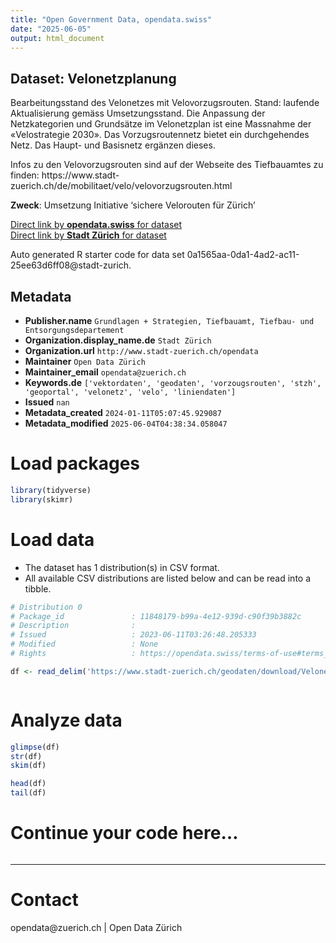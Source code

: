 ```yaml
---
title: "Open Government Data, opendata.swiss"
date: "2025-06-05"
output: html_document
---
```


## Dataset: Velonetzplanung

Bearbeitungsstand des Velonetzes mit Velovorzugsrouten. Stand: laufende Aktualisierung gemäss Umsetzungsstand.
Die Anpassung der Netzkategorien und Grundsätze im Velonetzplan ist eine Massnahme der «Velostrategie 2030». Das Vorzugsroutennetz bietet ein durchgehendes Netz. Das Haupt- und Basisnetz ergänzen dieses.

Infos zu den Velovorzugsrouten sind auf der Webseite des Tiefbauamtes zu finden: https://www.stadt-zuerich.ch/de/mobilitaet/velo/velovorzugsrouten.html

**Zweck**: Umsetzung Initiative 'sichere Velorouten für Zürich'

[Direct link by **opendata.swiss** for dataset](https://opendata.swiss/de/dataset/velonetzplanung)<br>
[Direct link by **Stadt Zürich** for dataset](https://data.stadt-zuerich.ch/dataset/geo_velonetzplanung)

Auto generated R starter code for data set 0a1565aa-0da1-4ad2-ac11-25ee63d6ff08@stadt-zurich.

## Metadata

- **Publisher.name** `Grundlagen + Strategien, Tiefbauamt, Tiefbau- und Entsorgungsdepartement`
- **Organization.display_name.de** `Stadt Zürich`
- **Organization.url** `http://www.stadt-zuerich.ch/opendata`
- **Maintainer** `Open Data Zürich`
- **Maintainer_email** `opendata@zuerich.ch`
- **Keywords.de** `['vektordaten', 'geodaten', 'vorzougsrouten', 'stzh', 'geoportal', 'velonetz', 'velo', 'liniendaten']`
- **Issued** `nan`
- **Metadata_created** `2024-01-11T05:07:45.929087`
- **Metadata_modified** `2025-06-04T04:38:34.058047`


# Load packages

```r

library(tidyverse)
library(skimr)

```

# Load data

-   The dataset has 1 distribution(s) in CSV format.
-   All available CSV distributions are listed below and can be read into a tibble.

```r

# Distribution 0
# Package_id               : 11848179-b99a-4e12-939d-c90f39b3882c
# Description              : 
# Issued                   : 2023-06-11T03:26:48.205333
# Modified                 : None
# Rights                   : https://opendata.swiss/terms-of-use#terms_open

df <- read_delim('https://www.stadt-zuerich.ch/geodaten/download/Velonetzplanung?format=10008')



```

# Analyze data

```r

glimpse(df)
str(df)
skim(df)

head(df)
tail(df)

```

# Continue your code here...

```r

```

------------------------------------------------------------------------

# Contact

opendata@zuerich.ch | Open Data Zürich
